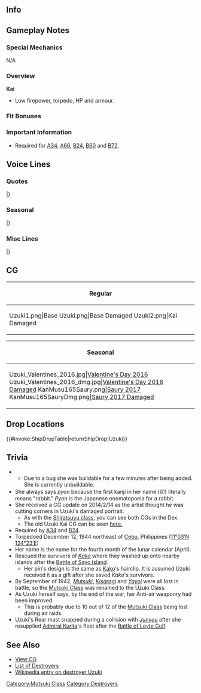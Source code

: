 ==Info==
{{KanmusuInfo|ID=165}}
{{KanmusuInfo|ID=165a}}

==Gameplay Notes==
===Special Mechanics===
N/A

===Overview===
'''Kai'''
* Low firepower, torpedo, HP and armour.

===Fit Bonuses===
{{:{{BASEPAGENAME}}/Equipment Bonuses}}
{{clear}}

===Important Information===
* Required for [[Quests#A34|A34]], [[Quests#A66|A66]], [[Quests#B24|B24]], [[Quests#B60|B60]] and [[Quests#B72|B72]].

==Voice Lines==
===Quotes===
{{ShipquoteHeader}}
{{ShipquoteKai
|scenario = Introduction
|origin = ぃやったぁ～！出たぴょん！　卯月でぇ～す、うーちゃんって呼ばれてま～す！
|translation = Alright~! I'm here-pyon! I'm Uzuki~, You can call me U-chan~!<ref>Her verbal tic is 'pyon' (ぴょん) which is the onomatopaedia for 'hop'. It's associated with her because her name also means 'April' which is usually when Easter takes place.</ref>
|audio = Uzuki-Introduction.ogg
}}
{{ShipquoteKai
|scenario = Library
|origin = 睦月型駆逐艦四番艦の「卯月」だぴょん。
船団護衛から攻略作戦まで、頑張って働いたんでっす！最後の方は砲を幾つか下して機銃を一杯積んだよ。 
うーちゃん、爆撃じゃ沈まないから！
|translation = I'm the 4th ship of the Mutsuki-class destroyers, Uzuki-pyon.
I did my best with my work escorting convoys and in invasion operations!<ref>She participated in the [https://en.wikipedia.org/wiki/Battle_of_Rabaul_(1942) Battle of Rabaul] and the [https://en.wikipedia.org/wiki/Invasion_of_Salamaua%E2%80%93Lae Invasion of Salamaua-Lae], providing cover for the Japanese landings.</ref> At the end, I had a few guns removed and a whole bunch of machine guns mounted.<ref>Sometime before 1944/08/31 she had two 12cm guns and one 61cm triple torpedo mountings removed and replaced with two 25mm triple mounts, two 25mm double mounts, six 25mm single mounts and a Type 13 air radar.</ref>
I won't be sunk by bombing!<ref>Out of the 12 Mutsuki-class destroyers, only Uzuki and Minazuki were sunk by torpedoes instead of air attacks.</ref>
|audio = Uzuki-Library.ogg
}}
{{ShipquoteKai
|scenario = Secretary 1
|origin = 司令官・・・今日は一段とステキ・・・なぁんてうっそぴょーん！
|translation = You look... even better today Commander... Just kidding-pyon!
|audio = Uzuki-Secretary_1.ogg
}}
{{ShipquoteKai
|scenario = Secretary 2
|origin = 司令官にぃ～、敬礼！ぴょん！
|translation = I salute you~ Commander! Pyon!
|audio = Uzuki-Secretary_2.ogg
}}
{{ShipquoteKai
|scenario = Secretary 3
|origin = よよよぉ？くすぐりはうーちゃんの得意の分野だぴょん！司令官～、逃がさないっぴょ～ん！
|translation = Ohohoh? Tickling is my speciality-pyon! You won't get away Commander-pyon!
|audio = Uzuki-Secretary_3.ogg
}}
{{ShipquoteKai
|scenario = Secretary Idle
|origin = 司令かぁ～ん、遊んでくれないと～、つまらないぴょーん……ぷっぷくぷー！
|translation = I get bored when you don't play with me Commander-pyon~... Puppukupu~!
|audio = Uzuki-Idle.ogg
}}
{{ShipquoteKai
|scenario = Secretary (Married)
|origin = しれいかぁ～ん、疲れたら一緒にお休みするぴょん♪ぴょん！
|translation = If you're tired, let's go rest together Commander-pyon~♪ Pyon!
|audio = Uzuki-Wedding_Line.ogg
}}
{{ShipquoteKai
|scenario = Wedding
|origin = しれいかぁ～ん…どうしたのぉ～？顔が赤いよ？…っていうか顔が、近いよ？…えっ、ふぇ？あっ、うーちゃんの顔に何か、ついてる？…やだ、言ってよぉ、何？……えっ、ふぇえぇ！？ふわあぁ…
|translation = What's wrong... Commander~? Your face is red you know? ...Hey, your face is too close you know? ...Eh, wha? Ah, is there something on my face? ...Hey, tell me what is it? ...Eh, wha!? Wheew...
|audio = Uzuki-Wedding.ogg
}}
{{ShipquoteKai
|scenario = Player's Score
|origin = 司令官に報告ぴょん。
|translation = A report for you Commander-pyon.
|audio = Uzuki-Looking_At_Scores.ogg
}}
{{ShipquoteKai
|scenario = Joining the Fleet
|origin = 卯月、出撃でぇ～す！がんばるぴょん！
|translation = Uzuki sortieing~! I'll do my best-pyon!
|audio = Uzuki-Joining_A_Fleet.ogg
}}
{{ShipquoteKai
|scenario = Equipment 1
|origin = うーちゃん、感激～！
|translation = I'm so moved~!
|audio = Uzuki-Equipment_1.ogg
}}
{{ShipquoteKai
|scenario = Equipment 2
|origin = ありがとぴょーん！
|translation = Thanks-pyon!
|audio = Uzuki-Equipment_2.ogg
}}
{{ShipquoteKai
|scenario = Equipment 3
|origin = ぷっぷくぷぅ～！
|translation = Puppukupu~!<ref>Has no meaning, just an exclaimation she does.</ref>
|audio = Uzuki-Equipment_3.ogg
}}
{{ShipquoteKai
|scenario = Supply
|origin = うれしいぴょん！
|translation = I'm happy-pyon!
|audio = Uzuki-Supply.ogg
}}
{{ShipquoteKai
|scenario = Docking (Minor Damage)
|origin = ぅゅ～……やられたぁ～……
|translation = Ugh~... They got me~...
|audio = Uzuki-Docking_Minor.ogg
}}
{{ShipquoteKai
|scenario = Docking (Major Damage)
|origin = しっかり直してくるぴょん！
|translation = I'll go get fixed properly-pyon!
|audio = Uzuki-Docking_Major.ogg
}}
{{ShipquoteKai
|scenario = Construction
|origin = 新しい艦娘の誕生だねぇ～……誰ぴょん？
|translation = A new ship girl has been created~... Who is it-pyon?
|audio = Uzuki-Construction.ogg
}}
{{ShipquoteKai
|scenario = Returning from Sortie
|origin = おつかれぴょん！
|translation = Thanks for your hard work-pyon!
|audio = Uzuki-Returning_From_Sortie.ogg
}}
{{ShipquoteKai
|scenario = Starting a Sortie
|origin = 抜錨でぇす！ビシッ！
|translation = Setting sail! *salute*!<ref>"Bishi" (ビシッ) is the sound of doing something sharply, like salutes.</ref>
|audio = Uzuki-Starting_A_Sortie.ogg
}}
{{ShipquoteKai
|scenario = Starting a Battle
|origin = 砲雷撃戦、開始するぴょん！
|translation = Beggining combat-pyon!
|audio = Uzuki-Battle_Start.ogg
}}
{{ShipquoteKai
|scenario = Attack
|origin = 睦月型の本当のチカラぁ！えぇい！
|translation = I'll show you the true power of the Mutsuki-class! Eei!
|audio = Uzuki-Attack.ogg
}}
{{ShipquoteKai
|scenario = Night Battle Attack
|origin = 撃ぅてぇ～、撃ぇてぇ～い！
|translation = Fire~ Fiire~!
|audio = Uzuki-Night_Attack.ogg
}}
{{ShipquoteKai
|scenario = Night Battle
|origin = 夜のうーちゃんはぁ～凄いぴょん！
|translation = I'm amazing at night-pyon!
|audio = Uzuki-Night_Battle.ogg
}}
{{ShipquoteKai
|scenario = MVP
|origin = ぃやったぁー！大勝利ぴょん！これが睦月型真の力でっす！えへん！
|translation = Alright~! It's a great victory-pyon! This is the true power of the Mutsuki-class! Humph!
|audio = Uzuki-MVP.ogg
}}
{{ShipquoteKai
|scenario = Minor Damage 1
|origin = うびゃあ！！
|translation = Uwaaah!!
|audio = Uzuki-Minor_Damage_1.ogg
}}
{{ShipquoteKai
|scenario = Minor Damage 2
|origin = ぅあっちゃあ…あたたた…いたぁい……
|translation = Whoaaaa... Owowowow... That hurts...
|audio = Uzuki-Minor_Damage_2.ogg
}}
{{ShipquoteKai
|scenario = Major Damage
|origin = やられたぴょん…くぅぅ、お風呂入りたい…ぴょん…
|translation = They got me-pyon... Ugggh, I want to go take a bath... pyon...
|audio = Uzuki-Major_Damage.ogg
}}
{{ShipquoteKai
|scenario = Sunk
|origin = うーちゃん...これで...お別れぴょん...？...司令官...泣かないで...ね？
|translation = Is this... the end... of me-pyon...? Commander... don't cry... alright...?
|audio = Uzuki-Sunk.ogg
}}
|} <references/>

{{clear}}

===Seasonal===
{{SeasonalHeaderOld}}
{{SeasonalQuote
|scenario = [[Seasonal/Valentine%27s_Day_2015|Valentine’s Day 2015]]
|origin = しれいかぁ～ん！　卯月から、チョコあげるぴょ～ん！　あー、これは嘘じゃないぴょん！
|translation =	Commander~! I have some chocolates for you-pyon! Ah, I’m not lying-pyon!
|audio = Uzuki_Valentine_Sec1.ogg
|notes = 
}}
{{SeasonalQuote
|scenario = [[Seasonal/Second_Anniversary|2nd Anniversary]]
|origin = 司令官、二周年だピョン。うーちゃんも嬉しいピョン！ﾋﾞｼｯ。
|translation =	It’s the 2nd anniversary-pyon, Commander. I’m happy too-pyon! *salute*
|audio =165_Uzuki _2ndAnniv.mp3
|notes = 
}}
{{SeasonalQuote
|scenario = [[Seasonal/Rainy_Season_2015|Rainy Season 2015]]
|origin = 雨の日は苦手だぴょん…ぷっぷくぷぅ～
|translation =	I’m weak to rainy days-pyon… Puppukupuu~
|audio = Uzuki_Rainy_Secretary_1.ogg
|notes =
}}
{{SeasonalQuote
|scenario = [[Seasonal/Christmas_2015|Christmas 2015]]
|origin = うーちゃん、クリスマス！もぐもぐ…おいしいぴょん！もごもぐ…もぐもぐ！
|translation =	It’s Christmas! *nom* *nom*… Delicious-pyon! *nom* *nom*…*nom* *nom*!
|audio = Uzuki_Christmas_2015_Sec1.ogg
|notes =
}}
{{SeasonalQuote
|scenario = [[Seasonal/End_of_Year_2015|End of Year 2015]]
|origin = 年末の大掃除？うちゃん、掃除苦手だぴょん。弥生にやってもらうぴょん。
|translation =	End of year spring cleaning? I’m not good with cleaning-pyon. Just let Yayoi do it-pyon.
|audio = Uzuki_Year_End_2015_Sec1.ogg
|notes = 
}}
{{SeasonalQuote
|scenario = [[Seasonal/New_Year_2016|New Year 2016]]
|origin = しれいかぁ～ん、あけおめことよろだぴょん！お年玉、欲しいぴょん♪
|translation =	Happy New Year-pyon, Commander! I want some New Year’s money-pyon♪<ref>[https://ja.wikipedia.org/wiki/%E3%81%8A%E5%B9%B4%E7%8E%89 Otoshidama] is a gift that contains money that is usually given to children on New Years.</ref>
|audio = Uzuki_New_Years_Day_2016.ogg
|notes = 
}}
{{SeasonalQuote
|scenario = [[Seasonal/White_Day_2016|White Day 2016]]
|origin = 司令官〜、これなぁに？えぇ、うちゃんへのお菓子？嬉しいぴょ～ん！
|translation =	What’s this, Commander? Eh, snacks for me? I’m happy-pyon!
|audio = Uzuki_White_Day_2016.ogg
|notes = 
}}
{{SeasonalQuote
|scenario = [[Seasonal/Third_Anniversary|3rd Anniversary]]
|origin = 司令ぃ官！三周年だぴょん！うちゃんも、うれしいぴょ～ん！びしっ！
|translation =	Commander! It’s the 3rd Anniversary-pyon! I’m happy-pyon! Bam!
|audio = Uzuki_3rd_Anniversary_Sec1.mp3
|notes = 
}}
{{SeasonalQuote
|scenario = [[Seasonal/Autumn_2016|Autumn 2016]]
|origin = 弥生、元気がないぴょん…。そういう時は、うぅちゃんの一発芸を見るっぴょん！せーの、ぷっぷくぷー！…あれ？ なんで怒ってるぴょん？
|translation =	Yayoi isn’t feeling too well… This is the time to try out my gags-pyon! Ready, Puppukupuu! …Huh? Why are you angry-pyon?
|audio = Uzuki_Autumn_2016_Sec1.mp3
|notes = 
}}
{{SeasonalQuote
|scenario = [[Seasonal/Saury_2016|Saury Festival 2016]]
|origin = 秋刀魚ぁ！秋刀魚は任せておくぴょん！うーちゃんの奥義、ダブル探照灯で挑むぴょん！意味？意味は特にないぴょん。ファッションぴょ～ん♪
|translation =	Saury! Leave the saury to me-pyon! I’ll use my special skill, the Double Searchlight Challenge-pyon! What for? No reason-pyon. It’s just a fashion choice-pyon♪
|audio = Uzuki_Sec1_Saury_2016.mp3
|notes = 
}}
{{SeasonalQuote
|scenario = [[Seasonal/Autumn_2016|Autumn 2016]]
|origin = ほぉ、これが噂のワインぴょん？うーちゃんも、ちょこっと飲んでみたいぴょん♪ ごくごく…ぷはぁーっ！ぷっぷくぷ～！うーちゃんにはまだ早かったぴょ～ん！
|translation =	Hooh, so this is the wine I’ve heard about-pyon? I’d like to try a little-pyon♪  *gulp* *gulp*… Whoooo! Puppukupu! That was still too early for me-pyon!
|audio = Uzuki_MidAutumn_2016_Sec1.mp3
|notes = 
}}
{{SeasonalQuote
|scenario = [[Seasonal/Winter_2017|Winter 2017]]
|origin = ぷっぷくぷぅ！ちょこっと苦手な冬も、余裕でクリアしたっぴょん！てひひ♪弥生は心配しすぎっぴょん♪
|translation =	Puppukupuu! I’ve manged to clear the winter I don’t quite like with ease-pyon! Tehihi♪ You worry too much, Yayoi♪
|audio = Uzuki_Winter_2017.mp3
|notes = 
}}
{{SeasonalQuote
|scenario = [[Seasonal/Fourth_Anniversary|4th Anniversary]]
|origin = うーちゃん、感激ぃ！艦隊は、四周年を迎えたぴょん！感謝感激っぴょん！しれいかーん、おめでとうぴょーん！
|translation =	I’m deeply moved! The fleet’s 4th Anniversary is here-pyon! I’m really grateful-pyon! Commander, congratulations-pyon!
|audio = Uzuki_4th_Anniversary_Sec1_2017.mp3
|notes = 
}}
{{SeasonalQuote
|scenario = [[Seasonal/Early_Summer_2017|Early Summer 2017]]
|origin = 夏は夏らしい格好するぴょん。へえぇ、涼しくて快適ぴょん。ねぇ、司令官？いひひぃ。
|translation =	Summer is for wearing summer clothes-pyon. Ehe, it’s so nice and cool-pyon. Right, Commander? Ihihi~
|audio = Uzuki_Sec1_Summer_2017.mp3
|notes = 
}}
{{SeasonalQuote
|scenario = [[Seasonal/Fifth_Anniversary|5th Anniversary]]
|origin = うーちゃん感激！艦隊はついに五周年を迎えたぴょん！感謝感激雨あられぴょん！司令官、一緒にお祝いするぴょん！
|translation =	I’m impressed! The fleet is celebrating it’s 5th Anniversary-pyon! I’m super duper thankful-pyon! Commander, let’s celebrate together-pyon!
|audio = Uzuki_5th_Anniversary_Sec1.mp3
|notes = 
}}
{{SeasonalQuote
|scenario = [[Seasonal/Seventh_Anniversary|7th Anniversary]]
|origin = 司令官、今日は記念日だぴょん。うちゃんも嬉しいぴょん
|translation =	Commander, today is an anniversary. I'm happy too.
|audio = Uzuki_7th_Anniversary_Secretary_1.mp3
|notes = 
}}
|}<references/>

{{clear}}

===Misc Lines===
{{SeasonalHeaderOld}}
{{SeasonalQuote
|scenario = Eve of the Final Battle 2017
|origin = 弥生？何を心配そうな顔してるぴょん？なんか怒こってるぴょん！？大丈夫ぴょん！卯月は不沈艦ぴょん。沈まないぴょん！
|translation =	Yayoi? Why are you frowning-pyon? Are you angry about something-pyon!? Don’t worry-pyon! I’m unsinkable-pyon. I won’t sink-pyon!
|audio = Uzuki_Kantai_Kessen_2017_Sec1.mp3
|notes = 
}}
{{SeasonalQuote
|scenario = [[Spring_2021_Event#Friend_Fleet_Voice_Lines|Spring 2021 Event]]
|origin = うーちゃんの戦い、開始するぴょん！ 
|translation =	U-chan's battle begins now-pyon! 
|audio = Ship_Voice_Uzuki_Kai_Spring_2021_Event_Friend_Fleet_1.mp3
|notes = Friend Fleet 1
}}
|}<references/>

{{clear}}

==CG==
{| class="mw-collapsible mw-collapsed wikitable" style="width: 100%;"
!Regular
|-
|<gallery>
Uzuki1.png|Base
Uzuki.png|Base Damaged
Uzuki2.png|Kai Damaged
</gallery>
|}

{| class="mw-collapsible mw-collapsed wikitable" style="width: 100%;"
!Seasonal
|-
|<gallery>
Uzuki_Valentines_2016.jpg|[[Seasonal/Valentine%27s_Day_2016|Valentine's Day 2016]]
Uzuki_Valentines_2016_dmg.jpg|[[Seasonal/Valentine%27s_Day_2016|Valentine's Day 2016 Damaged]]
KanMusu165Saury.png|[[Seasonal/Saury_2017|Saury 2017]]
KanMusu165SauryDmg.png|[[Seasonal/Saury_2017|Saury 2017 Damaged]]
</gallery>
|}

== Drop Locations ==
{{#invoke:ShipDropTable|returnShipDrop|Uzuki}}

==Trivia==
**Due to a bug she was buildable for a few minutes after being added. She is currently unbuildable.
*She always says ''pyon'' because the first kanji in her name (卯) literally means "rabbit." ''Pyon'' is the Japanese onomatopoeia for a rabbit.
*She received a CG update on 2014/2/14 as the artist thought he was cutting corners in Uzuki's damaged portrait. 
**As with the [[:Category:Shiratsuyu_Class|Shiratsuyu class]], you can see both CGs in the Dex.
**The old Uzuki Kai CG can be seen [[:File:165M.jpg|here.]]
* Required by [[Quests#A34|A34]] and [[Quests#B24|B24]].
*Torpedoed December 12, 1944 northeast of [http://en.wikipedia.org/wiki/Cebu Cebu], Philippines ([http://tools.wmflabs.org/geohack/geohack.php?pagename=Japanese_destroyer_Uzuki_%281925%29&params=11_03_N_124_23_E_ 11°03′N 124°23′E])
*Her name is the name for the fourth month of the lunar calendar (April).
*Rescued the survivors of ''[[Kako]]'' where they washed up onto nearby islands after the [http://en.wikipedia.org/wiki/Battle_of_Savo_Island Battle of Savo Island].
**Her pin's design is the same as [[Kako]]'s hairclip. It is assumed Uzuki received it as a gift after she saved ''Kako'''s survivors.
*By September of 1942, ''[[Mutsuki]]'', ''[[Kisaragi]]'' and ''[[Yayoi]]'' were all lost in battle, so the [[Mutsuki Class]] was renamed to the Uzuki Class.
*As Uzuki herself says, by the end of the war, her Anti-air weaponry had been improved. 
**This is probably due to 10 out of 12 of the [[Mutsuki Class]] being lost during air raids.
*Uzuki's Rear mast snapped during a collision with ''[[Junyou]]'' after she resupplied [http://en.wikipedia.org/wiki/Takeo_Kurita Admiral Kurita]'s fleet after the [http://en.wikipedia.org/wiki/Battle_of_Leyte_Gulf Battle of Leyte Gulf].

==See Also==
*[[{{PAGENAMEE}}/Gallery|View {{PAGENAME}} CG]]
*[[EliteDD|List of Destroyers]]
*[[wikipedia:Japanese_destroyer_Uzuki_(1925)|Wikipedia entry on destroyer Uzuki]]
{{shiplist}}
[[Category:Mutsuki Class]]
[[Category:Destroyers]]